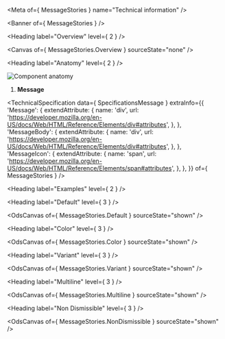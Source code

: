 
<Meta of={ MessageStories } name="Technical information" />

<Banner of={ MessageStories } />

<Heading label="Overview" level={ 2 } />

<Canvas of={ MessageStories.Overview } sourceState="none" />

<Heading label="Anatomy" level={ 2 } />

![Component anatomy](/assets/base-assets/components/message/anatomy-tech.png "Component anatomy")

1. **Message**

<TechnicalSpecification
  data={ SpecificationsMessage }
  extraInfo={{
    'Message': {
      extendAttribute: {
        name: 'div',
        url: 'https://developer.mozilla.org/en-US/docs/Web/HTML/Reference/Elements/div#attributes',
      },
    },
    'MessageBody': {
      extendAttribute: {
        name: 'div',
        url: 'https://developer.mozilla.org/en-US/docs/Web/HTML/Reference/Elements/div#attributes',
      },
    },
    'MessageIcon': {
      extendAttribute: {
        name: 'span',
        url: 'https://developer.mozilla.org/en-US/docs/Web/HTML/Reference/Elements/span#attributes',
      },
    },
  }}
  of={ MessageStories } />

<Heading label="Examples" level={ 2 } />

<Heading label="Default" level={ 3 } />

<OdsCanvas of={ MessageStories.Default } sourceState="shown" />

<Heading label="Color" level={ 3 } />

<OdsCanvas of={ MessageStories.Color } sourceState="shown" />

<Heading label="Variant" level={ 3 } />

<OdsCanvas of={ MessageStories.Variant } sourceState="shown" />

<Heading label="Multiline" level={ 3 } />

<OdsCanvas of={ MessageStories.Multiline } sourceState="shown" />

<Heading label="Non Dismissible" level={ 3 } />

<OdsCanvas of={ MessageStories.NonDismissible } sourceState="shown" />
